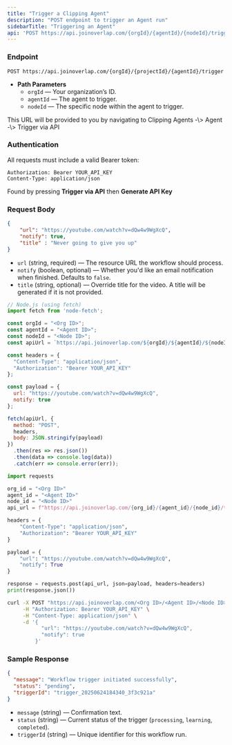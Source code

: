 ```yaml
---
title: "Trigger a Clipping Agent"
description: "POST endpoint to trigger an Agent run"
sidebarTitle: "Triggering an Agent"
api: 'POST https://api.joinoverlap.com/{orgId}/{agentId}/{nodeId}/trigger'
---
```


### Endpoint

```http
POST https://api.joinoverlap.com/{orgId}/{projectId}/{agentId}/trigger
```

- **Path Parameters**
  - `orgId` — Your organization’s ID.
  - `agentId` — The agent to trigger.
  - `nodeId` — The specific node within the agent to trigger.

<Info>
  This URL will be provided to you by navigating to Clipping Agents -\> Agent -\> Trigger via API
</Info>

### Authentication

All requests must include a valid Bearer token:

```http
Authorization: Bearer YOUR_API_KEY
Content-Type: application/json
```

Found by pressing **Trigger via API** then **Generate API Key**

### Request Body

```json
{
	"url": "https://youtube.com/watch?v=dQw4w9WgXcQ",
	"notify": true,
	"title" : "Never going to give you up"
}
```

- `url` (string, required) — The resource URL the workflow should process.
- `notify` (boolean, optional) — Whether you'd like an email notification when finished. Defaults to `false`.
- `title` (string, optional) — Override title for the video. A title will be generated if it is not provided.

<RequestExample>

```javascript icon="square-js"
// Node.js (using fetch)
import fetch from 'node-fetch';

const orgId = "<Org ID>";
const agentId = "<Agent ID>";
const nodeId = "<Node ID>";
const apiUrl = `https://api.joinoverlap.com/${orgId}/${agentId}/${nodeId}/trigger`;

const headers = {
  "Content-Type": "application/json",
  "Authorization": "Bearer YOUR_API_KEY"
};

const payload = {
  url: "https://youtube.com/watch?v=dQw4w9WgXcQ",
  notify: true
};

fetch(apiUrl, {
  method: "POST",
  headers,
  body: JSON.stringify(payload)
})
  .then(res => res.json())
  .then(data => console.log(data))
  .catch(err => console.error(err));

```

```python icon="python"
import requests

org_id = "<Org ID>"
agent_id = "<Agent ID>"
node_id = "<Node ID>"
api_url = f"https://api.joinoverlap.com/{org_id}/{agent_id}/{node_id}/trigger"

headers = {
    "Content-Type": "application/json",
    "Authorization": "Bearer YOUR_API_KEY"
}

payload = {
    "url": "https://youtube.com/watch?v=dQw4w9WgXcQ",
    "notify": True
}

response = requests.post(api_url, json=payload, headers=headers)
print(response.json())

```

```bash icon="code"
curl -X POST "https://api.joinoverlap.com/<Org ID>/<Agent ID>/<Node ID>/trigger" \
     -H "Authorization: Bearer YOUR_API_KEY" \
     -H "Content-Type: application/json" \
     -d '{
           "url": "https://youtube.com/watch?v=dQw4w9WgXcQ",
           "notify": true
         }'

```
</RequestExample>

### Sample Response

```json
{
  "message": "Workflow trigger initiated successfully",
  "status": "pending",
  "triggerId": "trigger_20250624184340_3f3c921a"
}
```

- `message` (string) — Confirmation text.
- `status` (string) — Current status of the trigger (`processing`, `learning`, `completed`).
- `triggerId` (string) — Unique identifier for this workflow run.